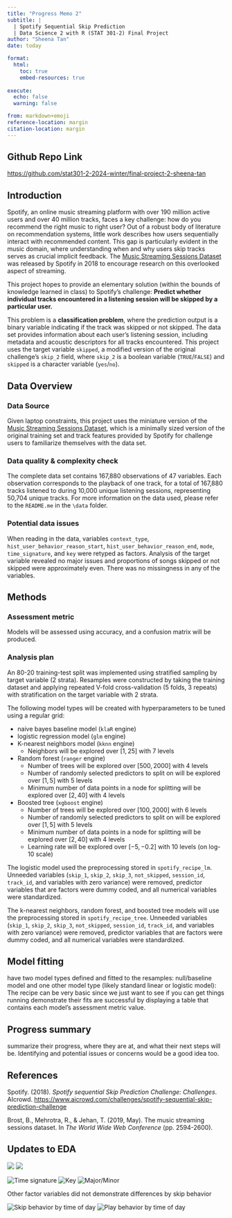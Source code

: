 ```yaml
---
title: "Progress Memo 2"
subtitle: |
  | Spotify Sequential Skip Prediction
  | Data Science 2 with R (STAT 301-2) Final Project
author: "Sheena Tan"
date: today

format:
  html:
    toc: true
    embed-resources: true
    
execute:
  echo: false
  warning: false

from: markdown+emoji 
reference-location: margin
citation-location: margin
---
```


::: {.callout-tip icon=false}

## Github Repo Link

[https://github.com/stat301-2-2024-winter/final-project-2-sheena-tan](https://github.com/stat301-2-2024-winter/final-project-2-sheena-tan)

:::

## Introduction

Spotify, an online music streaming platform with over 190 million active users and over 40 million tracks, faces a key challenge: how do you recommend the right music to right user? Out of a robust body of literature on recommendation systems, little work describes how users sequentially interact with recommended content. This gap is particularly evident in the music domain, where understanding when and why users skip tracks serves as crucial implicit feedback. The [Music Streaming Sessions Dataset](https://www.aicrowd.com/challenges/spotify-sequential-skip-prediction-challenge) was released by Spotify in 2018 to encourage research on this overlooked aspect of streaming. 

This project hopes to provide an elementary solution (within the bounds of knowledge learned in class) to Spotify's challenge: **Predict whether individual tracks encountered in a listening session will be skipped by a particular user.** 

This problem is a **classification problem**, where the prediction output is a binary variable indicating if the track was skipped or not skipped. The data set provides information about each user's listening session, including metadata and acoustic descriptors for all tracks encountered. This project uses the target variable `skipped`, a modified version of the original challenge's `skip_2` field, where `skip_2` is a boolean variable (`TRUE`/`FALSE`) and `skipped` is a character variable (`yes`/`no`).


## Data Overview

### Data Source

Given laptop constraints, this project uses the miniature version of the [Music Streaming Sessions Dataset](https://www.aicrowd.com/challenges/spotify-sequential-skip-prediction-challenge), which is a minimally sized version of the original training set and track features provided by Spotify for challenge users to familiarize themselves with the data set. 

### Data quality & complexity check

The complete data set contains 167,880 observations of 47 variables. Each observation corresponds to the playback of one track, for a total of 167,880 tracks listened to during 10,000 unique listening sessions, representing 50,704 unique tracks. For more information on the data used, please refer to the `README.me` in the `\data` folder.

### Potential data issues

When reading in the data, variables `context_type`, `hist_user_behavior_reason_start`,  `hist_user_behavior_reason_end`, `mode`, `time_signature`, and `key` were retyped as factors. Analysis of the target variable revealed no major issues and proportions of songs skipped or not skipped were approximately even. There was no missingness in any of the variables. 
 

## Methods

### Assessment metric

Models will be assessed using accuracy, and a confusion matrix will be produced.

### Analysis plan

An 80-20 training-test split was implemented using stratified sampling by target variable (2 strata). Resamples were constructed by taking the training dataset and applying repeated V-fold cross-validation (5 folds, 3 repeats) with stratification on the target variable with 2 strata.

The following model types will be created with hyperparameters to be tuned using a regular grid:

- naive bayes baseline model (`klaR` engine)
- logistic regression model (`glm` engine)
- K-nearest neighbors model (`kknn` engine)
    - Neighbors will be explored over $[1,25]$ with 7 levels
- Random forest (`ranger` engine)
    - Number of trees will be explored over $[500, 2000]$ with 4 levels
    - Number of randomly selected predictors to split on will be explored over $[1,5]$ with 5 levels
    - Minimum number of data points in a node for splitting will be explored over $[2,40]$ with 4 levels
- Boosted tree (`xgboost` engine)
    - Number of trees will be explored over $[100, 2000]$ with 6 levels
    - Number of randomly selected predictors to split on will be explored over $[1,5]$ with 5 levels
    - Minimum number of data points in a node for splitting will be explored over $[2,40]$ with 4 levels
    - Learning rate will be explored over $[-5,-0.2]$ with 10 levels (on log-10 scale)
    
The logistic model used the preprocessing stored in `spotify_recipe_lm`. Unneeded variables (`skip_1`, `skip_2`, `skip_3`, `not_skipped`, `session_id`, `track_id`, and variables with zero variance) were removed, predictor variables that are factors were dummy coded, and all numerical variables were standardized.

The k-nearest neighbors, random forest, and boosted tree models will use the preprocessing stored in `spotify_recipe_tree`. Unneeded variables (`skip_1`, `skip_2`, `skip_3`, `not_skipped`, `session_id`, `track_id`, and variables with zero variance) were removed, predictor variables that are factors were dummy coded, and all numerical variables were standardized.

## Model fitting 
have two model types defined and fitted to the resamples: null/baseline model and one other model type (likely standard linear or logistic model):
The recipe can be very basic since we just want to see if you can get things running
demonstrate their fits are successful by displaying a table that contains each model's assessment metric value.

## Progress summary
summarize their progress, where they are at, and what their next steps will be. Identifying and potential issues or concerns would be a good idea too.


## References
Spotify. (2018). *Spotify sequential Skip Prediction Challenge: Challenges*. AIcrowd. [https://www.aicrowd.com/challenges/spotify-sequential-skip-prediction-challenge](https://www.aicrowd.com/challenges/spotify-sequential-skip-prediction-challenge)

Brost, B., Mehrotra, R., & Jehan, T. (2019, May). The music streaming sessions dataset. In *The World Wide Web Conference* (pp. 2594-2600).


## Updates to EDA

![](images/stacked_start.png)
![](images/stacked_context.png)

::: {#fig-stacked layout-ncol=3}

![Time signature](images/stacked_time_signature.png)
![Key](images/stacked_key.png)
![Major/Minor](images/stacked_mode.png)

Other factor variables did not demonstrate differences by skip behavior
:::


![Skip behavior by time of day](images/plot_hour.png)
![Play behavior by time of day](images/plot_plays.png)

